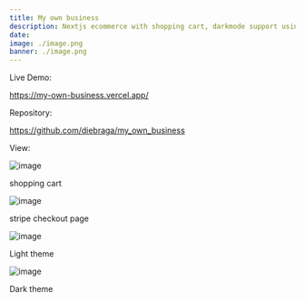 ```yaml
---
title: My own business
description: Nextjs ecommerce with shopping cart, darkmode support using shakra-UI, Stripe-node serveless payment integration.  95.5% Typescript  4.5% CSS.
date: 
image: ./image.png
banner: ./image.png
---
```


Live Demo:

https://my-own-business.vercel.app/

Repository:

https://github.com/diebraga/my_own_business

View:

<Row>
<Col>

![image](./cart1.png)

shopping cart

</Col>
<Col>

![image](./checkout1.png)

stripe checkout page

</Col>
</Row>

<Row>
<Col>

![image](./theme.png)

Light theme

</Col>
</Row>

<Row>
<Col>

![image](./dark.png)

Dark theme

</Col>
</Row>
